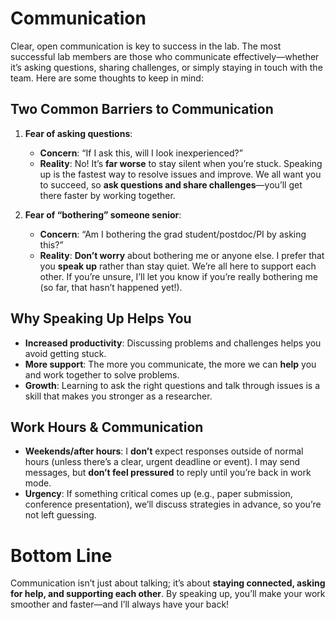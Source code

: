 # Communication {.unnumbered}

Clear, open communication is key to success in the lab. The most successful lab members are those who communicate effectively—whether it's asking questions, sharing challenges, or simply staying in touch with the team. Here are some thoughts to keep in mind:

## Two Common Barriers to Communication

1. **Fear of asking questions**:

   * **Concern**: "If I ask this, will I look inexperienced?"
   * **Reality**: No! It’s **far worse** to stay silent when you're stuck. Speaking up is the fastest way to resolve issues and improve. We all want you to succeed, so **ask questions and share challenges**—you’ll get there faster by working together.

2. **Fear of "bothering" someone senior**:

   * **Concern**: "Am I bothering the grad student/postdoc/PI by asking this?"
   * **Reality**: **Don’t worry** about bothering me or anyone else. I prefer that you **speak up** rather than stay quiet. We’re all here to support each other. If you're unsure, I'll let you know if you’re really bothering me (so far, that hasn't happened yet!).

## Why Speaking Up Helps You

* **Increased productivity**: Discussing problems and challenges helps you avoid getting stuck.
* **More support**: The more you communicate, the more we can **help** you and work together to solve problems.
* **Growth**: Learning to ask the right questions and talk through issues is a skill that makes you stronger as a researcher.

## Work Hours & Communication

* **Weekends/after hours**: I **don’t** expect responses outside of normal hours (unless there's a clear, urgent deadline or event). I may send messages, but **don’t feel pressured** to reply until you're back in work mode.
* **Urgency**: If something critical comes up (e.g., paper submission, conference presentation), we’ll discuss strategies in advance, so you’re not left guessing.

# Bottom Line

Communication isn't just about talking; it's about **staying connected, asking for help, and supporting each other**. By speaking up, you'll make your work smoother and faster—and I’ll always have your back!
